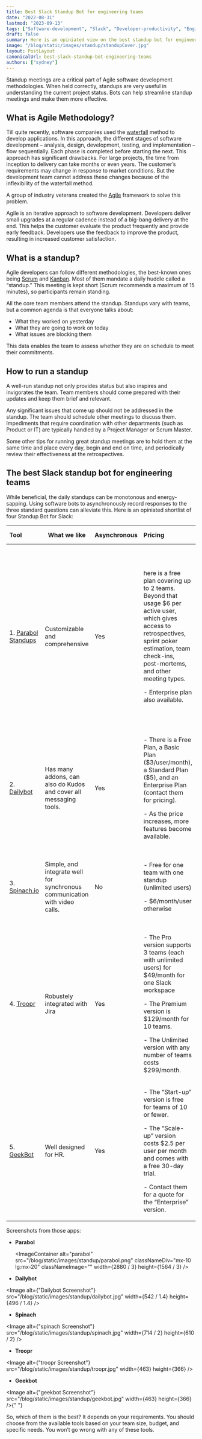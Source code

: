 ```yaml
---
title: Best Slack Standup Bot for engineering teams
date: "2022-08-31"
lastmod: "2023-09-13"
tags: ["Software-development", "Slack", "Developer-productivity", "Engineering-manager"]
draft: false
summary: Here is an opiniated view on the best standup bot for engineering teams. We've compared them in a table for you to see.
image: "/blog/static/images/standup/standupCover.jpg"
layout: PostLayout
canonicalUrl: best-slack-standup-bot-engineering-teams
authors: ["sydney"]
---
```


Standup meetings are a critical part of Agile software development methodologies. When held correctly, standups are very useful in understanding the current project status. Bots can help streamline standup meetings and make them more effective.

## What is Agile Methodology?

Till quite recently, software companies used the [waterfall](https://www.oxagile.com/article/the-waterfall-model/) method to develop applications. In this approach, the different stages of software development – analysis, design, development, testing, and implementation – flow sequentially. Each phase is completed before starting the next. This approach has significant drawbacks. For large projects, the time from inception to delivery can take months or even years. The customer’s requirements may change in response to market conditions. But the development team cannot address these changes because of the inflexibility of the waterfall method.

A group of industry veterans created the [Agile](https://www.agilealliance.org/agile101/) framework to solve this problem.

Agile is an iterative approach to software development. Developers deliver small upgrades at a regular cadence instead of a big-bang delivery at the end. This helps the customer evaluate the product frequently and provide early feedback. Developers use the feedback to improve the product, resulting in increased customer satisfaction.

## What is a standup?

Agile developers can follow different methodologies, the best-known ones being [Scrum](https://www.scrum.org/) and [Kanban](https://www.infoq.com/minibooks/priming-kanban-jesper-boeg/). Most of them mandate a daily huddle called a “standup.” This meeting is kept short (Scrum recommends a maximum of 15 minutes), so participants remain standing.

All the core team members attend the standup. Standups vary with teams, but a common agenda is that everyone talks about:

- What they worked on yesterday
- What they are going to work on today
- What issues are blocking them

This data enables the team to assess whether they are on schedule to meet their commitments.

## How to run a standup

A well-run standup not only provides status but also inspires and invigorates the team. Team members should come prepared with their updates and keep them brief and relevant.

Any significant issues that come up should not be addressed in the standup. The team should schedule other meetings to discuss them. Impediments that require coordination with other departments (such as Product or IT) are typically handled by a Project Manager or Scrum Master.

Some other tips for running great standup meetings are to hold them at the same time and place every day, begin and end on time, and periodically review their effectiveness at the retrospectives.

## The best Slack standup bot for engineering teams

While beneficial, the daily standups can be monotonous and energy-sapping. Using software bots to asynchronously record responses to the three standard questions can alleviate this. Here is an opiniated shortlist of four Standup Bot for Slack:

| **Tool**                                                                                                   | **What we like**                                                           | **Asynchronous** | **Pricing**                                                                                                                                                                                                                                                     | **Top 3 features**                                                                                                                                                                                                                                            | **API**                                                                                  |
| :--------------------------------------------------------------------------------------------------------- | -------------------------------------------------------------------------- | :--------------- | :-------------------------------------------------------------------------------------------------------------------------------------------------------------------------------------------------------------------------------------------------------------- | :------------------------------------------------------------------------------------------------------------------------------------------------------------------------------------------------------------------------------------------------------------ | :--------------------------------------------------------------------------------------- |
| 1. <a target="_blank" rel="" href="https://www.parabol.co/agile/online-standup-tool/">Parabol Standups</a> | Customizable and comprehensive                                             | Yes              | <p>here is a free plan covering up to 2 teams. Beyond that usage $6 per active user, which gives access to retrospectives, sprint poker estimation, team check-ins, post-mortems, and other meeting types. </p><p></p><p>- Enterprise plan also available. </p> | <p>- Review updates on a single page without clutter of multiple Slack threads</p><p></p><p>- Customizable standup prompts + library of templates</p><p></p><p>- Bundled activities like retrospectives and sprint poker estimation included in free tier</p> | No.                                                                                      |
| 2. <a target="_blank" rel="noopener noreferrer nofollow" href="https://www.dailybot.com/">Dailybot</a>     | Has many addons, can also do Kudos and cover all messaging tools.          | Yes              | <p>- There is a Free Plan, a Basic Plan (\$3/user/month), a Standard Plan (\$5), and an Enterprise Plan (contact them for pricing).</p><p></p><p>- As the price increases, more features become available. </p>                                                 | <p>- Custom templates</p><p></p><p>- Anonymous check-ins</p><p></p><p>- Advanced Kudos</p>                                                                                                                                                                    | [Available](https://www.dailybot.com/get-started/api) for Standard and Enterprise users. |
| 3. <a target="_blank" rel="noopener noreferrer nofollow" href="https://spinach.io/">Spinach.io</a>         | Simple, and integrate well for synchronous communication with video calls. | No               | <p>- Free for one team with one standup (unlimited users)</p><p></p><p>- \$6/month/user otherwise</p>                                                                                                                                                           | <p>- Supports live and async standups</p><p></p><p>- Provides clear updates</p><p></p><p>- Increases accountability</p>                                                                                                                                       | No                                                                                       |
| 4. <a target="_blank" rel="noopener noreferrer nofollow" href="https://www.troopr.ai/">Troopr</a>          | Robustely integrated with Jira                                             | Yes              | <p>- The Pro version supports 3 teams (each with unlimited users) for \$49/month for one Slack workspace</p><p>- The Premium version is \$129/month for 10 teams.</p><p></p><p>- The Unlimited version with any number of teams costs \$299/month.</p>          | <p>- Built-in templates for all scrum activities</p><p></p><p>- Automated reports and insights</p><p></p><p>- Deep Jira integration</p>                                                                                                                       | No                                                                                       |
| 5. <a target="_blank" rel="noopener noreferrer nofollow" href="https://geekbot.com/">GeekBot</a>           | Well designed for HR.                                                      | Yes              | <p>- The “Start-up” version is free for teams of 10 or fewer.</p><p></p><p>- The “Scale-up” version costs \$2.5 per user per month and comes with a free 30-day trial.</p><p></p><p>- Contact them for a quote for the “Enterprise” version.</p><p></p>         | <p>- Activity viewer</p><p></p><p>- Team happiness</p><p></p><p>- Available templates</p>                                                                                                                                                                     | Yes                                                                                      |

Screenshots from those apps:

- **Parabol**

  <ImageContainer
    alt="parabol"
    src="/blog/static/images/standup/parabol.png"
    classNameDiv="mx-10 lg:mx-20"
    classNameImage=""
    width={2880 / 3}
    height={1564 / 3}
  />

- **Dailybot**

<Image
  alt={"Dailybot Screenshot"}
  src="/blog/static/images/standup/dailybot.jpg"
  width={542 / 1.4}
  height={496 / 1.4}
/>
- **Spinach**

<Image
  alt={"spinach Screenshot"}
  src="/blog/static/images/standup/spinach.jpg"
  width={714 / 2}
  height={610 / 2}
/>
- **Troopr**

<Image
  alt={"troopr Screenshot"}
  src="/blog/static/images/standup/troopr.jpg"
  width={463}
  height={366}
/>
- **Geekbot**

<Image
  alt={"geekbot Screenshot"}
  src="/blog/static/images/standup/geekbot.jpg"
  width={463}
  height={366}
/>{" "}

So, which of them is the best? It depends on your requirements. You should choose from the available tools based on your team size, budget, and specific needs. You won’t go wrong with any of these tools.
